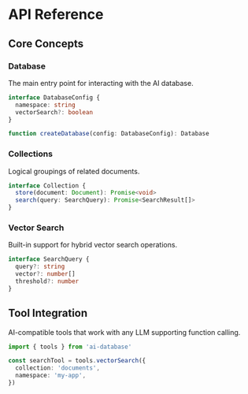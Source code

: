 # API Reference

## Core Concepts

### Database

The main entry point for interacting with the AI database.

```typescript
interface DatabaseConfig {
  namespace: string
  vectorSearch?: boolean
}

function createDatabase(config: DatabaseConfig): Database
```

### Collections

Logical groupings of related documents.

```typescript
interface Collection {
  store(document: Document): Promise<void>
  search(query: SearchQuery): Promise<SearchResult[]>
}
```

### Vector Search

Built-in support for hybrid vector search operations.

```typescript
interface SearchQuery {
  query?: string
  vector?: number[]
  threshold?: number
}
```

## Tool Integration

AI-compatible tools that work with any LLM supporting function calling.

```typescript
import { tools } from 'ai-database'

const searchTool = tools.vectorSearch({
  collection: 'documents',
  namespace: 'my-app',
})
```
